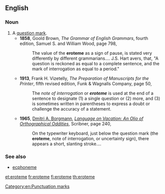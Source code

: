 ==English==

===Noun===
{{en-noun}}

# A [[question mark]].
#* '''1858''', Goold Brown, ''The Grammar of English Grammars'', fourth edition, Samuel S. and William Wood, page 798,
#*: The value of the '''eroteme''' as a sign of pause,<!--sic comma--> is stated very differently by different grammarians.... J.S. Hart avers, that,<!--sic commas--> "A question is reckoned as equal to a complete sentence, and the mark of interrogation as equal to a period."
#* '''1913''', Frank H. Vizetelly, ''The Preparation of Manuscripts for the Printer'', fifth revised edition, Funk & Wagnalls Company, page 50,
#*: The ''note of interrogation'' or '''''eroteme''''' is used at the end of a sentence to designate (1) a single question or (2) more, and (3) is sometimes written in parentheses to express a doubt or challenge the accuracy of a statement.
#* '''1965''', [[w:Dmitri Borgmann|Dmitri A. Borgmann]], ''[[w:Language on Vacation: An Olio of Orthographical Oddities|Language on Vacation: An Olio of Orthographical Oddities]]'', Scribner, page 240,
#*: On the typewriter keyboard, just below the question mark (the '''eroteme''', note of interrogation, or uncertainty sign), there appears a short, slanting stroke....

===See also===
* [[ecphoneme]]
{{punctuation}}

[[Category:en:Punctuation marks]]

[[et:eroteme]]
[[fr:eroteme]]
[[fi:eroteme]]
[[th:eroteme]]